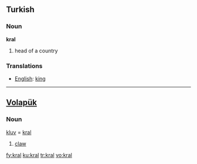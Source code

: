 ==Turkish==

===Noun===
'''kral'''

# head of a country

===Translations===
{{rfc-level|Translations at L3+ (AutoFormat would have corrected level of Translations)}}
*[[English]]: [[king]]

----

==[[Volapük]]==

===Noun===
[[kluv]] = [[kral]]

# [[claw]]

[[fy:kral]]
[[ku:kral]]
[[tr:kral]]
[[vo:kral]]
